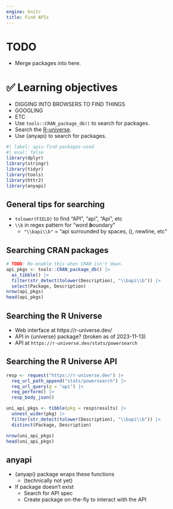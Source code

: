 ```yaml
---
engine: knitr
title: Find APIs
---
```


# TODO

::: nonincremental
-   Merge packages into here.
:::


# ️✅ Learning objectives

::: nonincremental
-   DIGGING INTO BROWSERS TO FIND THINGS
-   GOOGLING
-   ETC
-   Use `tools::CRAN_package_db()` to search for packages.
-   Search the [R-universe](https://r-universe.dev).
-   Use {anyapi} to search for packages.
:::

```r
#| label: apis-find-packages-used
#| eval: false
library(dplyr)
library(stringr)
library(tidyr)
library(tools)
library(httr2)
library(anyapi)
```

## General tips for searching {-}

-   `tolower(FIELD)` to find "API", "api", "Api", etc
-   `\\b` in regex pattern for "word ***b***oundary"
    -   `"\\bapi\\b"` = "api surrounded by spaces, (), newline, etc"

## Searching CRAN packages {-}

```r
# TODO: Re-enable this when CRAN isn't down.
api_pkgs <- tools::CRAN_package_db() |> 
  as_tibble() |> 
  filter(str_detect(tolower(Description), "\\bapi\\b")) |> 
  select(Package, Description)
nrow(api_pkgs)
head(api_pkgs)
```

## Searching the R Universe {-}

-   Web interface at https://r-universe.dev/
-   API in {universe} package? (broken as of 2023-11-13)
-   API at `https://r-universe.dev/stats/powersearch`

## Searching the R Universe API {-}

```r
resp <- request("https://r-universe.dev") |> 
  req_url_path_append("stats/powersearch") |>
  req_url_query(q = "api") |> 
  req_perform() |> 
  resp_body_json()

uni_api_pkgs <- tibble(pkg = resp$results) |> 
  unnest_wider(pkg) |> 
  filter(str_detect(tolower(Description), "\\bapi\\b")) |> 
  distinct(Package, Description)

nrow(uni_api_pkgs)
head(uni_api_pkgs)
```

## anyapi {-}

-   {anyapi} package wraps these functions
    -   (technically not yet)
-   If package doesn't exist
    -   Search for API spec
    -   Create package on-the-fly to interact with the API
